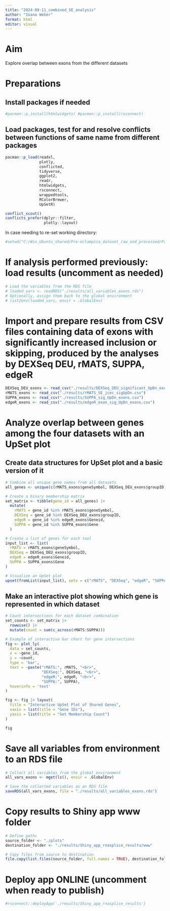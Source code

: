 ```yaml
---
title: "2024-09-11_combined_SE_analysis"
author: "Ioana Weber"
format: html
editor: visual
---
```


# Aim

Explore overlap between exons from the different datasets

# Preparations

## Install packages if needed

```r
#pacman::p_install(htmlwidgets) #pacman::p_install(rsconnect)
```

## Load packages, test for and resolve conflicts between functions of same name from different packages

```r
pacman::p_load(readxl,
               plotly,
               conflicted,
               tidyverse,
               ggplot2,
               readr,
               htmlwidgets,
               rsconnect,
               wrappedtools,
               RColorBrewer,
               UpSetR)

conflict_scout()
conflicts_prefer(dplyr::filter,
                 plotly::layout)
```

In case needing to re-set working directory:

```r
#setwd("C:/Win_Ubuntu_shared/Pre-eclampsia_dataset_raw_and_processed/Pre_eclampsia_analyses")
```

# If analysis performed previously: load results (uncomment as needed)

```r
# Load the variables from the RDS file
# loaded_vars <- readRDS("./results/all_variables_exons.rds")
# Optionally, assign them back to the global environment
# list2env(loaded_vars, envir = .GlobalEnv)
```

# Import and prepare results from CSV files containing data of exons with significantly increased inclusion or skipping, produced by the analyses by DEXSeq DEU, rMATS, SUPPA, edgeR
```r
DEXSeq_DEU_exons <- read_csv("./results/DEXSeq_DEU_significant_UpDn_exons.csv")
rMATS_exons <- read_csv("./results/rMATS_SE_jcec_sigUpDn.csv")
SUPPA_exons <- read_csv("./results/SUPPA_sig_UpDn_exons.csv")
edgeR_exons <- read_csv("./results/edgeR_exon_sig_UpDn_exons.csv")
```

# Analyze overlap between genes among the four datasets with an UpSet plot

## Create data structures for UpSet plot and a basic version of it
```r
# Combine all unique gene names from all datasets
all_genes <- unique(c(rMATS_exons$geneSymbol, DEXSeq_DEU_exons$groupID, edgeR_exons$Geneid, SUPPA_exons$Gene))

# Create a binary membership matrix
set_matrix <- tibble(gene_id = all_genes) |>
  mutate(
    rMATS = gene_id %in% rMATS_exons$geneSymbol,
    DEXSeq = gene_id %in% DEXSeq_DEU_exons$groupID,
    edgeR = gene_id %in% edgeR_exons$Geneid,
    SUPPA = gene_id %in% SUPPA_exons$Gene
  )

# Create a list of genes for each tool
input_list <- list(
  rMATS = rMATS_exons$geneSymbol,
  DEXSeq = DEXSeq_DEU_exons$groupID,
  edgeR = edgeR_exons$Geneid,
  SUPPA = SUPPA_exons$Gene
)

# Visualize an UpSet plot
upset(fromList(input_list), sets = c("rMATS", "DEXSeq", "edgeR", "SUPPA"))
```


## Make an interactive plot showing which gene is represented in which dataset
```r
# Count intersections for each dataset combination
set_counts <- set_matrix |>
  rowwise() |>
  mutate(count = sum(c_across(rMATS:SUPPA)))

# Example of interactive bar chart for gene intersections
fig <- plot_ly(
  data = set_counts,
  x = ~gene_id,
  y = ~count,
  type = 'bar',
  text = ~paste("rMATS:", rMATS, "<br>",
                "DEXSeq:", DEXSeq, "<br>",
                "edgeR:", edgeR, "<br>",
                "SUPPA:", SUPPA),
  hoverinfo = 'text'
)

fig <- fig |> layout(
  title = "Interactive UpSet Plot of Shared Genes",
  xaxis = list(title = "Gene IDs"),
  yaxis = list(title = "Set Membership Count")
)

fig
```



# Save all variables from environment to an RDS file

```r
# Collect all variables from the global environment
all_vars_exons <- mget(ls(), envir = .GlobalEnv)

# Save the collected variables as an RDS file
saveRDS(all_vars_exons, file = "./results/all_variables_exons.rds")
```

# Copy results to Shiny app www folder

```r
# Define paths
source_folder <- "./plots"
destination_folder <- "./results/Shiny_app_rnasplice_results/www"

# Copy files from source to destination
file.copy(list.files(source_folder, full.names = TRUE), destination_folder, overwrite = TRUE)

```

# Deploy app ONLINE (uncomment when ready to publish)

```r
#rsconnect::deployApp('./results/Shiny_app_rnasplice_results')
```

